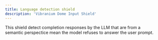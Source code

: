 ```yaml
---
title: Language detection shield
description: 'Vibranium Dome Input Shield'
---
```


This shield detect completion responses by the LLM that are from a semantic perspectice mean the model refuses to answer the user prompt.
